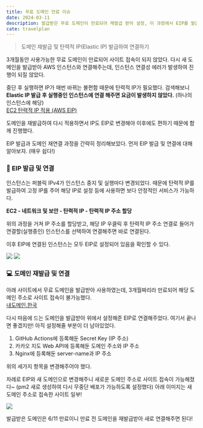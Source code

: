 ```yaml
---
title: 무료 도메인 만료 이슈
date: 2024-03-11
description: 발급받은 무료 도메인이 만료되어 재발급 받아 설정, 이 과정에서 EIP를 발급하여 AWS 인스턴스에 연결
cate: travelplan
---
```


> 도메인 재발급 및 탄력적 IP(Elastic IP) 발급하여 연결하기

3개월동안 사용가능한 무료 도메인이 만료되어 사이트 접속이 되지 않았다. 다시 새 도메인을 발급받아 AWS 인스턴스와 연결해주는데,
인스턴스 연결성 에러가 발생하여 진행이 되질 않았다.

중단 후 실행하면 IP가 매번 바뀌는 불편함 때문에 탄력적 IP가 필요했다. 검색해보니 **Elastic IP 발급 후 실행중인 인스턴스에 연결
해주면 요금이 발생하지 않았다.** (하나의 인스턴스에 해당) <br/>
[EC2 탄력적 IP 적용 (AWS EIP)](https://velog.io/@yesparrot/EC2-%ED%83%84%EB%A0%A5%EC%A0%81-IP-%EC%A0%81%EC%9A%A9-AWS-EIP)

도메인을 재발급하여 다시 적용하면서 IP도 EIP로 변경해야 이후에도 편하기 때문에 함께 진행했다.

EIP 발급과 도메인 재연결 과정을 간략히 정리해보았다. 먼저 EIP 발급 및 연결에 대해 알아보자. (매우 쉽다!)

### 🔗 EIP 발급 및 연결

인스턴스는 퍼블릭 IPv4가 인스턴스 중지 및 실행마다 변경되었다. 때문에 탄력적 IP를 발급하여 고정 IP를 주어 해당
IP로 설정 등에 사용하면 보다 안정적인 서비스가 가능하다.

**EC2 - 네트워크 및 보안 - 탄력적 IP - 탄력적 IP 주소 할당**

위의 과정을 거쳐 IP 주소를 할당받고, 해당 IP 우클릭 후 탄력적 IP 주소 연결로 들어가 연결할(실행중인) 인스턴스를 선택하여
연결해주면 바로 연결된다.

이후 EIP에 연결된 인스턴스는 모두 EIP로 설정되어 있음을 확인할 수 있다.

![](/projects/travelplan/3-1.jpg)
![](/projects/travelplan/3-2.jpg)

### 💻 도메인 재발급 및 연결

아래 사이트에서 무료 도메인을 발급받아 사용하였는데, 3개월짜리라 만료되어 해당 도메인 주소로 사이트 접속이 불가능했다.<br/>
[내도메인.한국](https://xn--220b31d95hq8o.xn--3e0b707e/)

다시 마음에 드는 도메인을 발급받아 위에서 설정해준 EIP로 연결해주었다. 여기서 끝나면 좋겠지만! 아직 설정해줄 부분이 더 남아있었다.

1. GitHub Actions에 등록해둔 Secret Key (IP 주소)
2. 카카오 지도 Web API에 등록해둔 도메인 주소와 IP 주소
3. Nginx에 등록해둔 server-name과 IP 주소

위의 세가지 항목을 변경해주어야 했다.

차례로 EIP와 새 도메인으로 변경해주니 새로운 도메인 주소로 사이트 접속이 가능해졌다~
(pm2 새로 생성하여 다시 무중단 배포가 가능하도록 설정했다) 아래 이미지는 새 도메인 주소로 접속한 사이트 일부!

![](/projects/travelplan/3-3.jpg)

발급받은 도메인은 6/11 만료이니 만료 전 도메인을 재발급받아 새로 연결해주면 된다!

